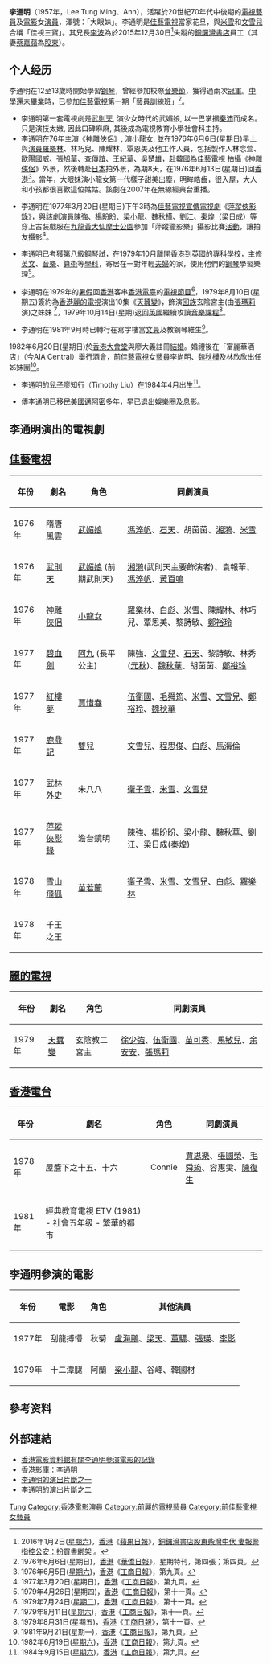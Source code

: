 {{藝人
| 姓名 = 李通明
| 類型 = 女演員
| 圖片 = Replace this image female.svg
| 原名 = 李通明
| 羅馬拼音 = Lee Tung Ming
| 英文名 = Ann
| 暱稱 = 大眼妹
| 國籍 = {{CHN-HKG}}
| 民族 = 漢族
| 出生日期 = {{birth date and age|1957|12|25}}
| 出生地點 = {{BHKG}}
| 語言 = [[粵語|粵語]]、[[英語|英語]]
| 代表作 = 《[[神雕俠侣|神雕俠侣]]》 - 小龍女
          
《[[雪山飛狐|雪山飛狐]]》 - 苗若蘭

《[[鹿鼎記|鹿鼎記]]》      -雙兒
| IMDb = <!-- 0157971 -->
}}

'''李通明'''（1957年，Lee Tung Ming、Ann），活躍於20世紀70年代中後期的[[電視藝員|電視藝員]]及[[電影|電影]]女[[演員|演員]]，渾號：「大眼妹」。李通明是[[佳藝電視|佳藝電視]]當家花旦，與[[米雪|米雪]]和[[文雪兒|文雪兒]]合稱「佳視三寶」。其兄長[[李波|李波]]為於2015年12月30日<ref>2016年1月2日([[星期六|星期六]])，[[香港|香港]]《[[蘋果日報_(香港)|蘋果日報]]》，[http://hk.apple.nextmedia.com/news/art/20160102/19436390 銅鑼灣書店股東柴灣中伏 妻報警指控公安：扮買書綁架] {{Wayback|url=http://hk.apple.nextmedia.com/news/art/20160102/19436390 |date=20160104182201 }}。</ref>失蹤的[[銅鑼灣書店|銅鑼灣書店]]員工（其妻[[蔡嘉蘋|蔡嘉蘋]]為[[股東|股東]]）。

==个人经历==

李通明在12至13歲時開始學習[[鋼琴|鋼琴]]，曾經參加校際[[音樂節|音樂節]]，獲得過兩次[[冠軍|冠軍]]。[[中學|中學]]還未[[畢業|畢業]]時，已參加[[佳藝電視|佳藝電視]]第一期「藝員訓練班」<ref>1976年6月6日(星期日)，[[香港|香港]]《[[華僑日報|華僑日報]]》，星期特刊，第四張；第四頁。</ref>。

* 李通明第一套電視劇是[[武則天|武則天]], 演少女時代的武媚娘, 以一巴掌摑[[秦沛|秦沛]]而成名。只是演技太嫩, 因此口碑麻麻, 其後成為電視教育小學社會科主持。
* 李通明在76年主演《[[神雕俠侶|神雕俠侶]]》, 演[[小龍女|小龍女]], 並在1976年6月6日(星期日)早上與[[演員|演員]][[羅樂林|羅樂林]]、林巧兒、陳耀林、覃恩美及他工作人員，包括製作人林念萱、歐陽國威、張旭華、[[查傳誼|查傳誼]]、王紀華、吳楚雄，赴[[大韩民国|韓國]]為[[佳藝電視|佳藝電視]] 拍攝《[[神雕俠侶|神雕俠侶]]》外景，然後轉赴[[日本|日本]]拍外景，為期8天，在1976年6月13日(星期日)回[[香港|香港]]<ref>1976年6月5日([[星期六|星期六]])，[[香港|香港]]《[[工商日報|工商日報]]》，第九頁。</ref>。當年，大眼妹演小龍女第一代樣子甜美出塵，明眸皓齒，很入屋，大人和小孩都很喜歡這位姑姑。該劇在2007年在無線經典台重播。

* 李通明在1977年3月20日(星期日)下午3時為[[佳藝電視|佳藝電視]][[宣傳|宣傳]][[電視劇|電視劇]]《[[萍蹤俠影錄|萍蹤俠影錄]]》，與該劇[[演員|演員]]陳強、[[楊盼盼|楊盼盼]]、[[梁小龍|梁小龍]]、[[魏秋樺|魏秋樺]]、[[劉江|劉江]]、[[秦煌|秦煌]]（梁日成）等穿上古裝戲服在[[九龍|九龍]][[黃大仙_(香港地方)|黃大仙]][[摩士公園|摩士公園]]參加「萍蹤獵影樂」攝影比賽[[活動|活動]]，讓拍友[[攝影|攝影]]<ref>1977年3月20日(星期日)，[[香港|香港]]《[[工商日報|工商日報]]》，第九頁。</ref>。

* 李通明已考獲第八級鋼琴試，在1979年10月離開[[香港|香港]]到[[英國|英國]]的[[專科學校|專科學校]]，主修[[英文|英文]]、[[音樂|音樂]]、[[算術|算術]]等[[學科|學科]]，寄居在一對年輕[[夫婦|夫婦]]的家，使用他們的[[鋼琴|鋼琴]]學習樂理<ref>1979年4月26日(星期四)，[[香港|香港]]《[[工商日報|工商日報]]》，第十一頁。</ref>。

* 李通明在1979年的[[暑假|暑假]]回[[香港|香港]]客串[[香港電臺|香港電臺]]的[[電視|電視]][[節目|節目]]<ref>1979年7月24日([[星期二|星期二]])，[[香港|香港]]《[[工商日報|工商日報]]》，第十一頁。</ref>，1979年8月10日(星期五)簽約為[[香港|香港]][[麗的電視|麗的電視]]演出10集《[[天蠶變|天蠶變]]》，飾演[[回族|回族]]玄陰宮主(由[[張瑪莉|張瑪莉]]演)之妹妹 <ref>1979年8月11日([[星期六|星期六]])，[[香港|香港]]《[[工商日報|工商日報]]》，第十一頁。</ref>，1979年10月14日(星期)返回[[英國|英國]]繼續攻讀[[音樂|音樂]][[課程|課程]]<ref>1979年8月31日(星期五)，[[香港|香港]]《[[工商日報|工商日報]]》，第十一頁。</ref>。

* 李通明在1981年9月時已轉行在寫字樓當[[文員|文員]]及教鋼琴維生<ref>1981年9月21日(星期一)，[[香港|香港]]《[[工商日報|工商日報]]》，第九頁。</ref>。

1982年6月20日(星期日)於[[香港大會堂|香港大會堂]]與廖大義註冊[[結婚|結婚]]。婚禮後在「富麗華酒店」（今AIA Central）舉行酒會，前[[佳藝電視|佳藝電視]]女[[藝員|藝員]]李尚明、[[魏秋樺|魏秋樺]]及林欣欣出任姊妹團<ref>1982年6月19日([[星期六|星期六]])，[[香港|香港]]《[[工商日報|工商日報]]》，第九頁。</ref>。

* 李通明的[[兒子|兒子]]廖知行（Timothy Liu）在1984年4月出生<ref>1984年9月15日([[星期六|星期六]])，[[香港|香港]]《[[工商日報|工商日報]]》，第九頁。</ref>。

* 傳李通明已移民[[美國|美國]][[邁阿密|邁阿密]]多年，早已退出娛樂圈及息影。

== 李通明演出的電視劇 ==

== [[佳藝電視|佳藝電視]] ==

{| class="wikitable sortable"
|-
! 年份 !! 劇名 !! 角色 !! 同劇演員
|-
| 1976年 || 隋唐風雲 || [[武媚娘|武媚娘]] || [[馮淬帆|馮淬帆]]、[[石天|石天]]、胡茵茵、[[湘漪|湘漪]]、[[米雪|米雪]]
|-
| 1976年 || [[武則天|武則天]] || [[武媚娘|武媚娘]] (前期武則天) || [[湘漪|湘漪]](武則天主要飾演者)、袁報華、[[馮淬帆|馮淬帆]]、[[黃百鳴|黃百鳴]]
|-
| 1976年 || [[神雕俠侶|神雕俠侶]] || [[小龍女|小龍女]] || [[羅樂林|羅樂林]]、[[白彪|白彪]]、[[米雪|米雪]]、陳耀林、林巧兒、覃恩美、黎詩敏、[[鄭裕玲|鄭裕玲]]
|-
| 1977年 || [[碧血劍_(1977年電視劇)|碧血劍]] || [[阿九|阿九]] (長平公主) || 陳強、[[文雪兒|文雪兒]]、[[石天|石天]]、黎詩敏、林秀([[元秋|元秋]])、[[魏秋華|魏秋華]]、胡茵茵、[[鄭裕玲|鄭裕玲]]
|-
| 1977年 || [[紅樓夢|紅樓夢]] || [[賈惜春|賈惜春]] || [[伍衛國|伍衛國]]、[[毛舜筠|毛舜筠]]、[[米雪|米雪]]、[[文雪兒|文雪兒]]、[[鄭裕玲|鄭裕玲]]、[[魏秋華|魏秋華]]
|-
| 1977年 || [[鹿鼎記|鹿鼎記]] || [[雙兒|雙兒]] ||[[文雪兒|文雪兒]]、[[程思俊|程思俊]]、[[白彪|白彪]]、[[馬海倫|馬海倫]]
|-
| 1977年 || [[武林外传_(消歧义)|武林外史]] || 朱八八 || [[衛子雲|衛子雲]]、[[米雪|米雪]]、[[文雪兒|文雪兒]]
|-
| 1977年 || [[萍蹤俠影錄|萍蹤俠影錄]] || 澹台鏡明 || 陳強、[[楊盼盼|楊盼盼]]、[[梁小龍|梁小龍]]、[[魏秋華|魏秋華]]、[[劉江|劉江]]、梁日成([[秦煌|秦煌]])
|-
| 1978年 || [[雪山飛狐|雪山飛狐]] || [[苗若蘭|苗若蘭]] || [[衛子雲|衛子雲]]、[[米雪|米雪]]、[[文雪兒|文雪兒]]、[[白彪|白彪]]、[[羅樂林|羅樂林]]
|-
| 1978年 || 千王之王 ||  || 
|}

== [[麗的電視|麗的電視]] == 

{| class="wikitable sortable"
|-
! 年份 !! 劇名 !! 角色 !! 同劇演員
|-
| 1979年 || [[天蠶變|天蠶變]] || 玄陰教二宮主 || [[徐少強|徐少強]]、[[伍衛國|伍衛國]]、[[苗可秀|苗可秀]]、[[馬敏兒|馬敏兒]]、[[余安安|余安安]]、[[張瑪莉|張瑪莉]]
|}

== [[香港電台|香港電台]] == 

{| class="wikitable sortable"
|-
! 年份 !! 劇名 !! 角色 !! 同劇演員
|-
| 1978年 || 屋簷下之十五、十六 || Connie  || [[賈思樂|賈思樂]]、[[張國榮|張國榮]]、[[毛舜筠|毛舜筠]]、容惠雯、[[陳復生|陳復生]]
|-
| 1981年 || 經典教育電視 ETV (1981) - 社會五年级 - 繁華的都市 ||
|}

== 李通明參演的電影 ==

{| class="wikitable sortable"
|-
! 年份 !! 電影 !! 角色 !! 其他演員
|-
| 1977年 || 刮龍搏懵 || 秋菊 || [[盧海鵬|盧海鵬]]、[[梁天_(香港)|梁天]]、[[董驃|董驃]]、[[張瑛|張瑛]]、[[李影|李影]]
|-
| 1979年 || 十二潭腿 || 阿蘭 || [[梁小龍|梁小龍]]、谷峰、韓國材
|}

== 參考资料 ==
{{Reflist}}

== 外部連結 ==
* [http://ipac.hkfa.lcsd.gov.hk/ipac20/ipac.jsp?session=12744A3983L91.1478&profile=hkfa&uri=link=3100036@!23434@!3100024@!3100036&aspect=basic_search&menu=search&ri=2&source=192.168.110.61@!horizon&term=%E6%9D%8E%E9%80%9A%E6%98%8E%2C&index=NAMEBRP 香港電影資料館有關李通明參演電影的記錄]{{Dead link|date=2018年6月 |bot=InternetArchiveBot |fix-attempted=no }}
* [http://hkmdb.com/db/people/view.mhtml?id=24434&display_set=big5 香港影庫：李通明] {{Wayback|url=http://hkmdb.com/db/people/view.mhtml?id=24434&display_set=big5 |date=20180509152538 }}
* [http://www.youtube.com/watch?v=YuBa8bnI38k 李通明的演出片斷之一] {{Wayback|url=http://www.youtube.com/watch?v=YuBa8bnI38k |date=20161007043224 }}
* [http://www.youtube.com/watch?v=QzHhsj5PbmE 李通明的演出片斷之二] {{Wayback|url=http://www.youtube.com/watch?v=QzHhsj5PbmE |date=20150704175020 }}

{{Authority control}}
{{DEFAULTSORT:Lee}}
[[Category:李姓|Tung]]
[[Category:香港電影演員|Category:香港電影演員]]
[[Category:前麗的電視藝員|Category:前麗的電視藝員]]
[[Category:前佳藝電視女藝員|Category:前佳藝電視女藝員]]